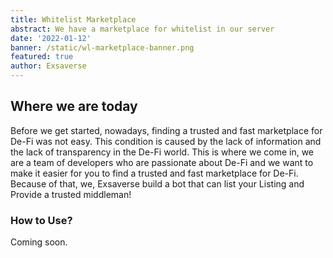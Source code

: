 ```yaml
---
title: Whitelist Marketplace
abstract: We have a marketplace for whitelist in our server
date: '2022-01-12'
banner: /static/wl-marketplace-banner.png
featured: true
author: Exsaverse
---
```


## Where we are today

Before we get started, nowadays, finding a trusted and fast marketplace for De-Fi was not easy. This condition is caused by the lack of information and the lack of transparency in the De-Fi world. This is where we come in, we are a team of developers who are passionate about De-Fi and we want to make it easier for you to find a trusted and fast marketplace for De-Fi.
Because of that, we, Exsaverse build a bot that can list your Listing and Provide a trusted middleman!

### How to Use?

Coming soon.
